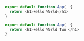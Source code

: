 <Playground template="react">

```js name=App.js active
export default function App() {
  return <h1>Hello World</h1>
}
```

</Playground>

<MinimalPlayground template="react">

```js name=App.js
export default function App() {
  return <h1>Hello World Two!</h1>
}
```

</MinimalPlayground>
